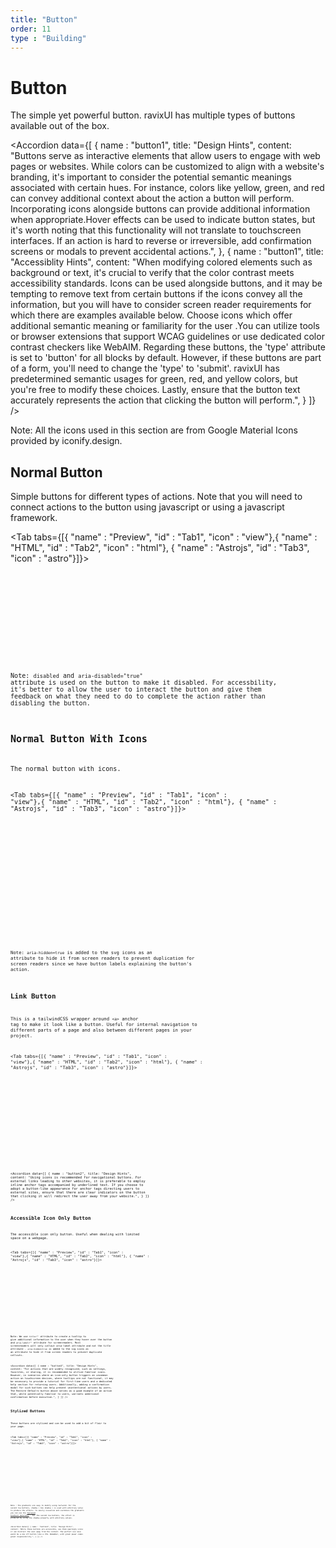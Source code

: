 ```yaml
---
title: "Button"
order: 11
type : "Building"
---
```


# Button

The simple yet powerful button. ravixUI has multiple types of buttons available out of the box.

<Accordion
    data={[
        {   name : "button1",
            title: "Design Hints",
            content:
                "Buttons serve as interactive elements that allow users to engage with web pages or websites. While colors can be customized to align with a website's branding, it's important to consider the potential semantic meanings associated with certain hues. For instance, colors like yellow, green, and red can convey additional context about the action a button will perform. Incorporating icons alongside buttons can provide additional information when appropriate.Hover effects can be used to indicate button states, but it's worth noting that this functionality will not translate to touchscreen interfaces. If an action is hard to reverse or irreversible, add confirmation screens or modals to prevent accidental actions.",
        },
        {   name : "button1",
            title: "Accessiblity Hints",
            content:
                "When modifying colored elements such as background or text, it's crucial to verify that the color contrast meets accessibility standards. Icons can be used alongside buttons, and it may be tempting to remove text from certain buttons if the icons convey all the information, but you will have to consider screen reader requirements for which there are examples available below. Choose icons which offer additional semantic meaning or familiarity for the user .You can utilize tools or browser extensions that support WCAG guidelines or use dedicated color contrast checkers like WebAIM. Regarding these buttons, the 'type' attribute is set to 'button' for all blocks by default. However, if these buttons are part of a form, you'll need to change the 'type' to 'submit'. ravixUI has predetermined semantic usages for green, red, and yellow colors, but you're free to modify these choices. Lastly, ensure that the button text accurately represents the action that clicking the button will perform.",
        }
    ]}
/>

Note: All the icons used in this section are from Google Material Icons provided by iconify.design. 

## Normal Button

Simple buttons for different types of actions. Note that you will need to connect actions to the button using javascript or using a javascript framework.

<Tab tabs={[{ "name" : "Preview", "id" : "Tab1", "icon" : "view"},{ "name" : "HTML", "id" : "Tab2", "icon" : "html"}, { "name" : "Astrojs", "id" : "Tab3", "icon" : "astro"}]}>

<section id ="Tab1-panel" role="tabpanel" data-role="tabpanel">
<NormalButton />

</section>

<section id ="Tab2-panel" role="tabpanel" data-role="tabpanel">

<Code code={NormalButtonCode} lang="html" title="NormalButtonVariants.html" wrap="true"/>

</section>

<section id ="Tab3-panel" role="tabpanel" data-role="tabpanel">

<Code code={NormalButtonCodeAstro} lang="astro" title="NormalButtonVariants.astro" wrap="true"/>

</section>



</Tab>


Note:  ```disabled``` and ```aria-disabled="true"``` attribute is used on the button to make it disabled. For accessbility, it's better to allow the user to interact the button and give them feedback on what they need to do to complete the action rather than disabling the button.


## Normal Button With Icons

The normal button with icons.

<Tab tabs={[{ "name" : "Preview", "id" : "Tab1", "icon" : "view"},{ "name" : "HTML", "id" : "Tab2", "icon" : "html"}, { "name" : "Astrojs", "id" : "Tab3", "icon" : "astro"}]}>

<section id ="Tab1-panel" role="tabpanel" data-role="tabpanel">
<NormalButtonWithIcons />

</section>

<section id ="Tab2-panel" role="tabpanel" data-role="tabpanel">

<Code code={NormalButtonWithIconsCode} lang="html" title="NormalButtonWithIcons.html" wrap="true"/>

</section>

<section id ="Tab3-panel" role="tabpanel" data-role="tabpanel">

<Code code={NormalButtonWithIconsCodeAstro} lang="astro" title="NormalButtonVariants.astro" wrap="true"/>

</section>



</Tab>

Note: ``` aria-hidden=true ``` is added to the svg icons as an attribute to hide it from screen readers to prevent duplication for screen readers since we have button labels explaining the button's action.



## Link Button

This is a tailwindCSS wrapper around ```<a>``` anchor tag to make it look like a button. Useful for internal navigation to different parts of a page and also between different pages in your project.

<Tab tabs={[{ "name" : "Preview", "id" : "Tab1", "icon" : "view"},{ "name" : "HTML", "id" : "Tab2", "icon" : "html"}, { "name" : "Astrojs", "id" : "Tab3", "icon" : "astro"}]}>

<section id ="Tab1-panel" role="tabpanel" data-role="tabpanel">
<LinkButton />

</section>

<section id ="Tab2-panel" role="tabpanel" data-role="tabpanel">

<Code code={LinkButtonCode} lang="html" title="NormalButtonWithIcons.html" wrap="true"/>

</section>

<section id ="Tab3-panel" role="tabpanel" data-role="tabpanel">

<Code code={LinkButtonCodeAstro} lang="astro" title="NormalButtonVariants.astro" wrap="true"/>

</section>



</Tab>


<Accordion
    data={[
        {   name : "button2",
            title: "Design Hints",
            content:
                "Using icons is recommended for navigational buttons.  For external links leading to other websites, it is preferable to employ inline anchor tags accompanied by underlined text. If you choose to adopt a button-like appearance for anchor tags directing users to external sites, ensure that there are clear indicators on the button that clicking it will redirect the user away from your website.",
        }
    ]}
/>



## Accessible Icon Only Button

The accessible icon only button. Useful when dealing with limited space on a webpage.

<Tab tabs={[{ "name" : "Preview", "id" : "Tab1", "icon" : "view"},{ "name" : "HTML", "id" : "Tab2", "icon" : "html"}, { "name" : "Astrojs", "id" : "Tab3", "icon" : "astro"}]}>

<section id ="Tab1-panel" role="tabpanel" data-role="tabpanel">
<IconButton />

</section>

<section id ="Tab2-panel" role="tabpanel" data-role="tabpanel">

<Code code={IconButtonCode} lang="html" title="NormalButtonWithIcons.html" wrap="true"/>

</section>

<section id ="Tab3-panel" role="tabpanel" data-role="tabpanel">

<Code code={IconButtonCodeAstro} lang="astro" title="NormalButtonVariants.astro" wrap="true"/>

</section>



</Tab>

Note: We use ```title=""``` attribute to create a tooltip to give additional information to the user when they hover over the button and ```aria-label=""``` attribute for screenreaders. Most screenreaders will only callout aria-label attribute and not the title attribute .  ``` aria-hidden=true ``` is added to the svg icons as an attribute to hide it from screen readers to prevent duplicate callouts. 

<Accordion
    data={[
        {   name : "button3",
            title: "Design Hints",
            content:
                "For actions that are widely recognized, such as settings, favorites, or sharing, it is recommended to utilize familiar icons. However, in scenarios where an icon-only button triggers an uncommon action on touchscreen devices, where tooltips are not functional, it may be necessary to provide a tutorial for first-time users and a dedicated help section for returning users. Additionally, adding a confirmation modal for such buttons can help prevent unintentional actions by users. The Restore Defaults button above serves as a good example of an action that, while potentially familiar to users, warrants additional confirmation before execution.",
        }
    ]}
/>


## Stylized Buttons

These buttons are stylized and can be used to add a bit of flair to your page. 

<Tab tabs={[{ "name" : "Preview", "id" : "Tab1", "icon" : "view"},{ "name" : "HTML", "id" : "Tab2", "icon" : "html"}, { "name" : "Astrojs", "id" : "Tab3", "icon" : "astro"}]}>

<section id ="Tab1-panel" role="tabpanel" data-role="tabpanel">
<StylizedButton />

</section>

<section id ="Tab2-panel" role="tabpanel" data-role="tabpanel">

<Code code={StylizedButtonCode} lang="html" title="NormalButtonWithIcons.html" wrap="true"/>

</section>

<section id ="Tab3-panel" role="tabpanel" data-role="tabpanel">

<Code code={StylizedButtonCodeAstro} lang="astro" title="NormalButtonVariants.astro" wrap="true"/>

</section>



</Tab>

Note : The gradients are easy to modify using tailwind. For the second row buttons, shadow ( box shadow ) is used with arbitrary value to produce the effects. To easily visualize and customize the gradients you can use the [Tailwind Gradient Generator](https://tailwindcomponents.com/gradient-generator/) . For the second row buttons, the effect is produced by using the shadow property with arbitrary values. 

<Accordion
    data={[
        {   name : "button4",
            title: "Design Hints",
            content:
                "While these buttons are accessible, use them sparingly since it can distract the user away from the content. The perfect use case would be a one off button like a CTA. Remember, with great power comes great responsibility.",
        }
    ]}
/>